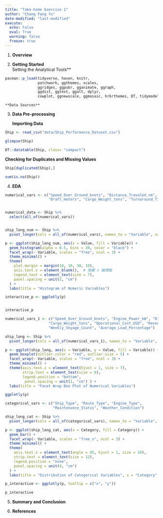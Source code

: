 ```yaml
---
title: "Take-home Exercise 1"
author: "Chang Fang Yu"
date-modified: "last-modified"
execute:
  echo: False
  eval: True
  warning: false
  freeze: true
---
```


1.  **Overview**

2.  **Getting Started\
    **Setting the Analytical Tools\*\*
```R
pacman::p_load(tidyverse, haven, knitr,
               patchwork, ggthemes, scales,
               ggridges, ggpubr, gganimate, ggraph,
               ggdist, ggtext, ggalt, dplyr,
               cowplot, ggnewscale, ggmosaic, hrbrthemes, DT, tidymodels, plotly)
```

```         
**Data Sources**
```
3.  **Data Pre-processing**

    **Importing Data**

```R
Ship <- read_csv("data/Ship_Performance_Dataset.csv")
```
```R
glimpse(Ship)
```
```R
DT::datatable(Ship, class= "compact")
```
**Checking for Duplicates and Missing Values**
```R
Ship[duplicated(Ship),]
```
```R
sum(is.na(Ship))
```

4.  **EDA**

```R
numerical_vars <- c("Speed_Over_Ground_knots", "Distance_Traveled_nm",
                    "Draft_meters", "Cargo_Weight_tons", "Turnaround_Time_hours", "Efficiency_nm_per_kWh","Seasonal_Impact_Score", "Weekly_Voyage_Count", "Average_Load_Percentage", "Engine_Power_kW", "Operational_Cost_USD", "Revenue_per_Voyage_USD" )


numerical_data <- Ship %>%
  select(all_of(numerical_vars))


ship_long_num <- Ship %>%
  pivot_longer(cols = all_of(numerical_vars), names_to = "Variable", values_to = "Value")

p <- ggplot(ship_long_num, aes(x = Value, fill = Variable)) +
  geom_histogram(alpha = 0.5, bins = 30, color = "black") +
  facet_wrap(~ Variable, scales = "free", ncol = 3) + 
  theme_minimal() +
  theme(
    plot.margin = margin(10, 10, 30, 10),
    axis.text.x = element_blank(),  # 隱藏 x 軸標籤
    legend.text = element_text(size = 7),
    panel.spacing = unit(2, "cm")
  ) +
  labs(title = "Histogram of Numeric Variables")

interactive_p <- ggplotly(p)


interactive_p
```

```R

numerical_vars_1 <- c("Speed_Over_Ground_knots", "Engine_Power_kW", "Distance_Traveled_nm", 
                    "Cargo_Weight_tons", "Operational_Cost_USD", "Revenue_per_Voyage_USD", "Turnaround_Time_hours", "Efficiency_nm_per_kWh", "Seasonal_Impact_Score",
                    "Weekly_Voyage_Count", "Average_Load_Percentage")

ship_long <- Ship %>%
  pivot_longer(cols = all_of(numerical_vars_1), names_to = "Variable", values_to = "Value")

p <- ggplot(ship_long, aes(x = Variable, y = Value, fill = Variable)) +
  geom_boxplot(outlier.color = "red", outlier.size = 5) +
  facet_wrap(~ Variable, scales = "free", ncol = 3) +  
  theme_minimal() +
  theme(axis.text.x = element_text(hjust = 1, size = 7),  
        strip.text = element_text(size = 8),  
        legend.position = "bottom",
         panel.spacing = unit(1, "cm") ) +  
  labs(title = "Facet Wrap Box Plot of Numerical Variables")

ggplotly(p)


```

```R
categorical_vars <- c("Ship_Type", "Route_Type", "Engine_Type", 
                      "Maintenance_Status", "Weather_Condition")

ship_long_cat <- Ship %>%
  pivot_longer(cols = all_of(categorical_vars), names_to = "Variable", values_to = "Category")

p <- ggplot(ship_long_cat, aes(x = Category, fill = Category)) +
  geom_bar() +
  facet_wrap(~ Variable, scales = "free_x", ncol = 3) +  
  theme_minimal() +
  theme(
    axis.text.x = element_text(angle = 45, hjust = 1, size = 10),  
    strip.text = element_text(size = 12),  
    legend.position = "none",  
    panel.spacing = unit(4, "cm")  
  ) +
  labs(title = "Distribution of Categorical Variables", x = "Category", y = "Count")

p_interactive <- ggplotly(p, tooltip = c("x", "y"))

p_interactive
```

5.  **Summary and Conclusion**

6.  **References**

